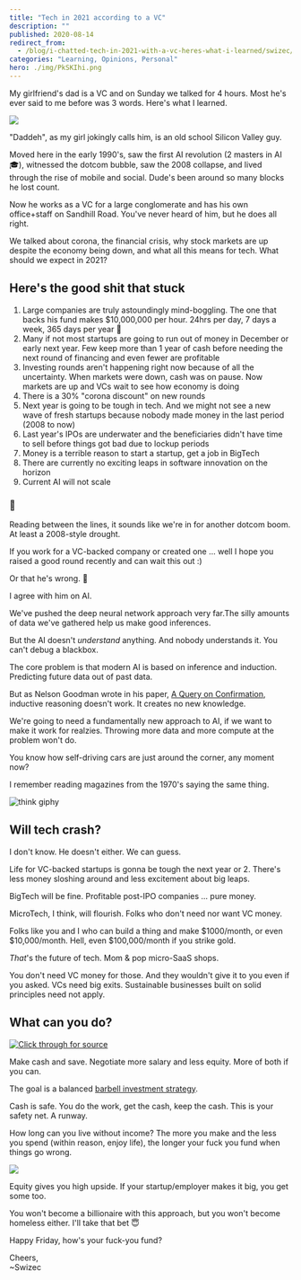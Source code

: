 ```yaml
---
title: "Tech in 2021 according to a VC"
description: ""
published: 2020-08-14
redirect_from:
  - /blog/i-chatted-tech-in-2021-with-a-vc-heres-what-i-learned/swizec/9475
categories: "Learning, Opinions, Personal"
hero: ./img/PkSKIhi.png
---
```


My girlfriend's dad is a VC and on Sunday we talked for 4 hours. Most he's ever said to me before was 3 words. Here's what I learned.

![](./img/PkSKIhi.png)

"Daddeh", as my girl jokingly calls him, is an old school Silicon Valley guy.

Moved here in the early 1990's, saw the first AI revolution (2 masters in AI 🎓), witnessed the dotcom bubble, saw the 2008 collapse, and lived through the rise of mobile and social. Dude's been around so many blocks he lost count.

Now he works as a VC for a large conglomerate and has his own office+staff on Sandhill Road. You've never heard of him, but he does all right.

We talked about corona, the financial crisis, why stock markets are up despite the economy being down, and what all this means for tech. What should we expect in 2021?

## Here's the good shit that stuck

1.  Large companies are truly astoundingly mind-boggling. The one that backs his fund makes $10,000,000 per hour. 24hrs per day, 7 days a week, 365 days per year 🤯
2.  Many if not most startups are going to run out of money in December or early next year. Few keep more than 1 year of cash before needing the next round of financing and even fewer are profitable
3.  Investing rounds aren't happening right now because of all the uncertainty. When markets were down, cash was on pause. Now markets are up and VCs wait to see how economy is doing
4.  There is a 30% "corona discount" on new rounds
5.  Next year is going to be tough in tech. And we might not see a new wave of fresh startups because nobody made money in the last period (2008 to now)
6.  Last year's IPOs are underwater and the beneficiaries didn't have time to sell before things got bad due to lockup periods
7.  Money is a terrible reason to start a startup, get a job in BigTech
8.  There are currently no exciting leaps in software innovation on the horizon
9.  Current AI will not scale

### 🤔

Reading between the lines, it sounds like we're in for another dotcom boom. At least a 2008-style drought.

If you work for a VC-backed company or created one ... well I hope you raised a good round recently and can wait this out :)

Or that he's wrong. 🤞

I agree with him on AI.

We've pushed the deep neural network approach very far.The silly amounts of data we've gathered help us make good inferences.

But the AI doesn't _understand_ anything. And nobody understands it. You can't debug a blackbox.

The core problem is that modern AI is based on inference and induction. Predicting future data out of past data.

But as Nelson Goodman wrote in his paper, [A Query on Confirmation](https://swizec.com/blog/week-6-a-query-on-confirmation/swizec/6430), inductive reasoning doesn't work. It creates no new knowledge.

We're going to need a fundamentally new approach to AI, if we want to make it work for realzies. Throwing more data and more compute at the problem won't do.

You know how self-driving cars are just around the corner, any moment now?

I remember reading magazines from the 1970's saying the same thing.

![think giphy](./img/media-d3mlE7uhX8KFgEmY-giphy.gif)

## Will tech crash?

I don't know. He doesn't either. We can guess.

Life for VC-backed startups is gonna be tough the next year or 2. There's less money sloshing around and less excitement about big leaps.

BigTech will be fine. Profitable post-IPO companies ... pure money.

MicroTech, I think, will flourish. Folks who don't need nor want VC money.

Folks like you and I who can build a thing and make $1000/month, or even $10,000/month. Hell, even $100,000/month if you strike gold.

_That_'s the future of tech. Mom & pop micro-SaaS shops.

You don't need VC money for those. And they wouldn't give it to you even if you asked. VCs need big exits. Sustainable businesses built on solid principles need not apply.

## What can you do?

[![Click through for source](./img/techletter.app-screenshot-1597423974103.png)](https://twitter.com/Swizec/status/1292499800600920064)

Make cash and save. Negotiate more salary and less equity. More of both if you can.

The goal is a balanced [barbell investment strategy](https://en.wikipedia.org/wiki/Barbell_strategy).

Cash is safe. You do the work, get the cash, keep the cash. This is your safety net. A runway.

How long can you live without income? The more you make and the less you spend (within reason, enjoy life), the longer your fuck you fund when things go wrong.

![](./img/ioJMFq6.png)

Equity gives you high upside. If your startup/employer makes it big, you get some too.

You won't become a billionaire with this approach, but you won't become homeless either. I'll take that bet 😇

Happy Friday, how's your fuck-you fund?

Cheers,  
~Swizec
